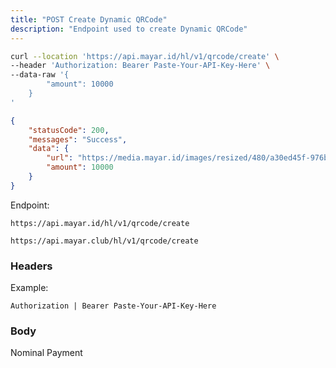 ```yaml
---
title: "POST Create Dynamic QRCode"
description: "Endpoint used to create Dynamic QRCode"
---
```


<RequestExample>

```bash Request Example
curl --location 'https://api.mayar.id/hl/v1/qrcode/create' \
--header 'Authorization: Bearer Paste-Your-API-Key-Here' \
--data-raw '{
   		"amount": 10000
	}
'
```

</RequestExample>

<ResponseExample>

```json Response Example 200
{
    "statusCode": 200,
    "messages": "Success",
    "data": {
        "url": "https://media.mayar.id/images/resized/480/a30ed45f-976b-490f-b97c-72c90d1e8d9d.png",
        "amount": 10000
    }
}
```

</ResponseExample>

Endpoint:

<CodeGroup>

```Production Production
https://api.mayar.id/hl/v1/qrcode/create
```


```Sandbox Sandbox
https://api.mayar.club/hl/v1/qrcode/create
```

</CodeGroup>

### Headers

<ResponseField name="Authorization" type="string" required>
  Example:

  `Authorization | Bearer Paste-Your-API-Key-Here`
</ResponseField>

### Body

<ParamField path="amount" type="number | integer" required>
  Nominal Payment
</ParamField>